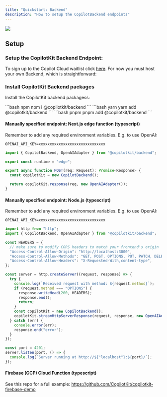 ```yaml
---
title: "Quickstart: Backend"
description: "How to setup the CopilotBackend endpoints"
---
```


<img referrerpolicy="no-referrer-when-downgrade" src="https://static.scarf.sh/a.png?x-pxid=ffc9f65d-0186-4575-b065-61d62ea9d7d3" />


## Setup

### Setup the CopilotKit Backend Endpoint:

To sign up to the Copilot Cloud waitlist click [here](https://forms.gle/mKsuL5e7AFSa1KF48).
For now you must host your own Backend, which is straightforward:

### Install CopilotKit Backend packages

Install the CopilotKit backend packagess:

<CodeGroup>
  ```bash npm
  npm i @copilotkit/backend
  ``` 
  ```bash yarn
  yarn add @copilotkit/backend
  ```
  ```bash pnpm
  pnpm add @copilotkit/backend
  ```
</CodeGroup>


#### Manually specified endpoint: Next.js edge function (typescript)

Remember to add any required environment variables. E.g. to use OpenAI:

```env .env.local
OPENAI_API_KEY=xxxxxxxxxxxxxxxxxxxxxxxxxxxxxx
```

```ts /api/copilotkit/openai/route.ts (Next.js)
import { CopilotBackend, OpenAIAdapter } from "@copilotkit/backend";

export const runtime = "edge";

export async function POST(req: Request): Promise<Response> {
  const copilotKit = new CopilotBackend();

  return copilotKit.response(req, new OpenAIAdapter());
}
```


#### Manually specified endpoint: Node.js (typescript)

Remember to add any required environment variables. E.g. to use OpenAI:

```env .env.local
OPENAI_API_KEY=xxxxxxxxxxxxxxxxxxxxxxxxxxxxxx
```

```ts index.ts (Node.js)
import http from "http";
import { CopilotBackend, OpenAIAdapter } from "@copilotkit/backend";

const HEADERS = {
  // make sure to modify CORS headers to match your frontend's origin
  "Access-Control-Allow-Origin": "http://localhost:3000",
  "Access-Control-Allow-Methods": "GET, POST, OPTIONS, PUT, PATCH, DELETE",
  "Access-Control-Allow-Headers": "X-Requested-With,content-type",
};

const server = http.createServer((request, response) => {
  try {
    console.log(`Received request with method: ${request.method}`);
    if (request.method === "OPTIONS") {
      response.writeHead(200, HEADERS);
      response.end();
      return;
    }
    const copilotKit = new CopilotBackend();
    copilotKit.streamHttpServerResponse(request, response, new OpenAIAdapter({}), HEADERS);
  } catch (err) {
    console.error(err);
    response.end("error");
  }
});

const port = 4201;
server.listen(port, () => {
  console.log(`Server running at http://${"localhost"}:${port}/`);
});
```

#### Firebase (GCP) Cloud Function (typescript)

See this repo for a full example: https://github.com/CopilotKit/copilotkit-firebase-demo
